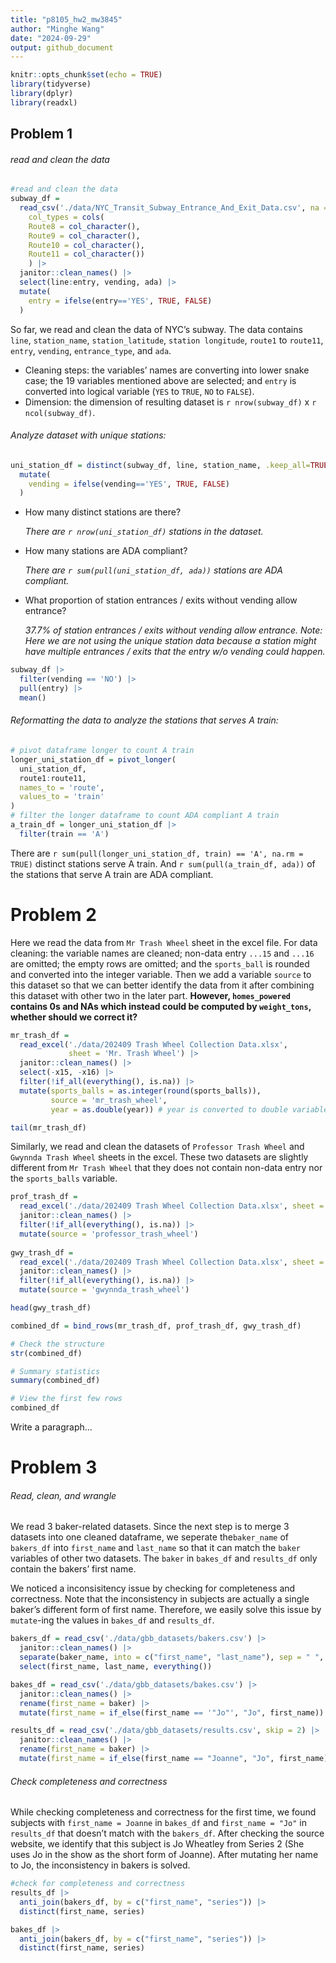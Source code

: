 ```yaml
---
title: "p8105_hw2_mw3845"
author: "Minghe Wang"
date: "2024-09-29"
output: github_document
---
```


```r
knitr::opts_chunk$set(echo = TRUE)
library(tidyverse)
library(dplyr)
library(readxl)
```

## Problem 1

###### read and clean the data

```r
#read and clean the data
subway_df = 
  read_csv('./data/NYC_Transit_Subway_Entrance_And_Exit_Data.csv', na = "",
    col_types = cols(
    Route8 = col_character(),
    Route9 = col_character(),
    Route10 = col_character(),
    Route11 = col_character())
    ) |>
  janitor::clean_names() |>
  select(line:entry, vending, ada) |>
  mutate(
    entry = ifelse(entry=='YES', TRUE, FALSE)
  )
```

So far, we read and clean the data of NYC's subway. The data contains ` line`, `station_name`, `station_latitude`, `station longitude`, `route1` to `route11`, `entry`, `vending`, `entrance_type`, and `ada`. 

- Cleaning steps: the variables' names are converting into lower snake case; the 19 variables mentioned above are selected; and `entry` is converted into logical variable (`YES` to `TRUE`, `NO` to `FALSE`).
- Dimension: the dimension of resulting dataset is `r nrow(subway_df)` x `r ncol(subway_df)`.

###### Analyze dataset with unique stations:

```r
uni_station_df = distinct(subway_df, line, station_name, .keep_all=TRUE) |>
  mutate(
    vending = ifelse(vending=='YES', TRUE, FALSE)
  )
```
- How many distinct stations are there?
  
  _There are `r nrow(uni_station_df)` stations in the dataset._

- How many stations are ADA compliant?

  _There are `r sum(pull(uni_station_df, ada))` stations are ADA compliant._
  
- What proportion of station entrances / exits without vending allow entrance?

  _37.7% of station entrances / exits without vending allow entrance.  Note: Here we are not using the unique station data   because a station might have multiple entrances / exits that the entry w/o vending could happen._

```r
subway_df |>
  filter(vending == 'NO') |>
  pull(entry) |>
  mean()
```

  
###### Reformatting the data to analyze the stations that serves A train:
  
```r
# pivot dataframe longer to count A train
longer_uni_station_df = pivot_longer(
  uni_station_df,
  route1:route11,
  names_to = 'route',
  values_to = 'train'
)
# filter the longer dataframe to count ADA compliant A train
a_train_df = longer_uni_station_df |>
  filter(train == 'A')
```

There are `r sum(pull(longer_uni_station_df, train) == 'A', na.rm = TRUE)` distinct stations serve A train. And `r sum(pull(a_train_df, ada))` of the stations that serve A train are ADA compliant.

# Problem 2

Here we read the data from `Mr Trash Wheel` sheet in the excel file. For data cleaning: the variable names are cleaned; non-data entry `...15` and `...16` are omitted; the empty rows are omitted; and the `sports_ball` is rounded and converted into the integer variable. Then we add a variable `source` to this dataset so that we can better identify the data from it after combining this dataset with other two in the later part. **However, `homes_powered` contains 0s and NAs which instead could be computed by `weight_tons`, whether should we correct it?**
```r
mr_trash_df = 
  read_excel('./data/202409 Trash Wheel Collection Data.xlsx', 
             sheet = 'Mr. Trash Wheel') |>
  janitor::clean_names() |>
  select(-x15, -x16) |>
  filter(!if_all(everything(), is.na)) |>
  mutate(sports_balls = as.integer(round(sports_balls)),
         source = 'mr_trash_wheel',
         year = as.double(year)) # year is converted to double variable for the combination of datasets

tail(mr_trash_df)
```

Similarly, we read and clean the datasets of `Professor Trash Wheel` and `Gwynnda Trash Wheel` sheets in the excel. These two datasets are slightly different from `Mr Trash Wheel` that they does not contain non-data entry nor the `sports_balls` variable.

```r
prof_trash_df = 
  read_excel('./data/202409 Trash Wheel Collection Data.xlsx', sheet = 'Professor Trash Wheel') |>
  janitor::clean_names() |>
  filter(!if_all(everything(), is.na)) |>
  mutate(source = 'professor_trash_wheel')
  
gwy_trash_df = 
  read_excel('./data/202409 Trash Wheel Collection Data.xlsx', sheet = 'Gwynnda Trash Wheel') |>
  janitor::clean_names() |>
  filter(!if_all(everything(), is.na)) |>
  mutate(source = 'gwynnda_trash_wheel')

head(gwy_trash_df)
```

```r
combined_df = bind_rows(mr_trash_df, prof_trash_df, gwy_trash_df)

# Check the structure
str(combined_df)

# Summary statistics
summary(combined_df)

# View the first few rows
combined_df

```

Write a paragraph...

# Problem 3

###### Read, clean, and wrangle

We read 3 baker-related datasets. Since the next step is to merge 3 datasets into one cleaned dataframe, we seperate the`baker_name` of `bakers_df` into `first_name` and `last_name` so that it can match the `baker` variables of other two datasets. The `baker` in `bakes_df` and `results_df` only contain the bakers' first name.

We noticed a inconsisitency issue by checking for completeness and correctness. Note that the inconsistency in subjects are actually a single baker's different form of first name. Therefore, we easily solve this issue by `mutate`-ing the values in `bakes_df` and `results_df`.
```r
bakers_df = read_csv('./data/gbb_datasets/bakers.csv') |>
  janitor::clean_names() |>
  separate(baker_name, into = c("first_name", "last_name"), sep = " ", extra = "merge", fill = "right") |>
  select(first_name, last_name, everything())

bakes_df = read_csv('./data/gbb_datasets/bakes.csv') |>
  janitor::clean_names() |>
  rename(first_name = baker) |>
  mutate(first_name = if_else(first_name == '"Jo"', "Jo", first_name))

results_df = read_csv('./data/gbb_datasets/results.csv', skip = 2) |>
  janitor::clean_names() |>
  rename(first_name = baker) |>
  mutate(first_name = if_else(first_name == "Joanne", "Jo", first_name))
```
###### Check completeness and correctness

While checking completeness and correctness for the first time, we found subjects with `first_name = Joanne` in `bakes_df` and `first_name = "Jo"` in `results_df` that doesn't match with the `bakers_df`. After checking the source website, we identify that this subject is Jo Wheatley from Series 2 (She uses Jo in the show as the short form of Joanne). After mutating her name to Jo, the inconsistency in bakers is solved.
```r
#check for completeness and correctness
results_df |>
  anti_join(bakers_df, by = c("first_name", "series")) |>
  distinct(first_name, series)

bakes_df |>
  anti_join(bakers_df, by = c("first_name", "series")) |>
  distinct(first_name, series)
```
